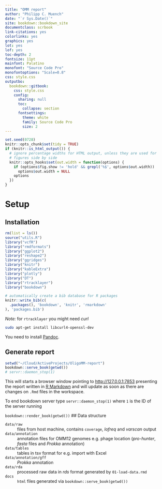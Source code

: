 ```yaml
--- 
title: "OMM report"
author: "Philipp C. Muench"
date: "`r Sys.Date()`"
site: bookdown::bookdown_site
documentclass: scrbook
link-citations: yes
colorlinks: yes
graphics: yes
lot: yes
lof: yes
toc-depth: 2
fontsize: 11pt
mainfont: Palatino
monofont: "Source Code Pro"
monofontoptions: "Scale=0.8"
css: style.css
outputbo:
  bookdown::gitbook:
    css: style.css
    config:
      sharing: null
      toc:
        collapse: section
      fontsettings:
        theme: white
        family: Source Code Pro
        size: 2
---
```


```r
set.seed(0728)
knitr::opts_chunk$set(tidy = TRUE)
if (knitr::is_html_output()) {
  # ignore percentage widths for HTML output, unless they are used for mutiple
  # figures side by side
  knitr::opts_hooks$set(out.width = function(options) {
    if (options$fig.show != 'hold' && grepl('%$', options$out.width))
      options$out.width = NULL
    options
  })
}
```

# Setup {#Setup}

## Installation

```r
rm(list = ls())
source("utils.R")
library("vcfR")
library("rmdformats")
library("ggplot2")
library("reshape2")
library("ggridges")
library("knitr")
library("kableExtra")
library("plotly")
library("DT")
library("rtracklayer")
library("bookdown")
```

```r
# automatically create a bib database for R packages
knitr::write_bib(c(
  .packages(), 'bookdown', 'knitr', 'rmarkdown'
), 'packages.bib')
```

_Note:_ for `rtracklayer` you might need _curl_
```bash
sudo apt-get install libcurl4-openssl-dev
```

You need to install [Pandoc](https://pandoc.org/installing.html). 

## Generate report

```r
setwd("~/Cloud/ActiveProjects/OligoMM-report")
bookdown::serve_book(getwd())
# servr::daemon_stop(1)
```

This will starts a browser window pointing to [http://127.0.0.1:7853](http://127.0.0.1:7853) presenting the report written in [R Markdown](https://rmarkdown.rstudio.com/) and will update as soon as there are changes on `.Rmd` files in the workspace.

To end bookdown server type `servr::daemon_stop(1)` where `1` is the ID of the server running

`bookdown::render_book(getwd())`
## Data structure

`data/raw`
: files from host machine, contains `coverage`, _lofreq_ and _varscan_ output

`data/annotation`
: annotation files for OMM12 genomes e.g. phage location (*pro-hunter*, *fasta* files and *Prokka* annotation)

`data/tables`
: tables in tsv format for e.g. import with Excel

`data/annotation/gff`
: *Prokka* annotation

`data/rda`
: processed raw data in *rds* format generated by `01-load-data.rmd`

`docs`
: `html` files generated via `bookdown::serve_book(getwd())`